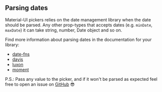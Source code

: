 

<PageMeta title="Parsing" description="Parsing dates for @material-ui/pickers" />

## Parsing dates

Material-UI pickers relies on the date management library when the date should be parsed. Any other prop-types that accepts dates (e.g. `minDate`, `maxDate`) it can take string, number, Date object and so on.



Find more information about parsing dates in the documentation for your library:

- [date-fns](https://date-fns.org/v2.19.0/docs/parse)
- [dayjs](https://day.js.org/docs/en/parse/parse)
- [luxon](https://moment.github.io/luxon/docs/manual/parsing.html)
- [moment](https://momentjs.com/docs/#/parsing/)

P.S.: Pass any value to the picker, and if it won't be parsed as expected feel free to open an issue
on [GitHub](https://github.com/mui-org/material-ui-pickers) 😎
